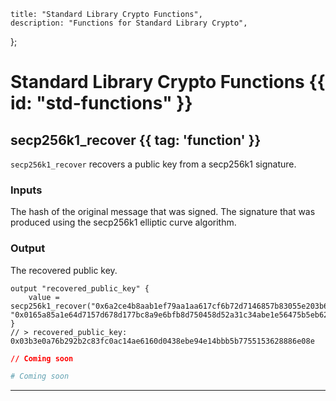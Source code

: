     title: "Standard Library Crypto Functions",
    description: "Functions for Standard Library Crypto",
};

# Standard Library Crypto Functions {{ id: "std-functions" }}


## secp256k1_recover {{ tag: 'function' }}

<Row>
  <Col>

`secp256k1_recover` recovers a public key from a secp256k1 signature.

### Inputs

<Properties>


  <Property name="message" required="optional" type="buffer | array[buffer]">
    The hash of the original message that was signed.
  </Property>


  <Property name="signature" required="optional" type="buffer | array[buffer]">
    The signature that was produced using the secp256k1 elliptic curve algorithm.
  </Property>



</Properties>

### Output

<Properties>
  <Property name="value" type="string">
    The recovered public key.
  </Property>
</Properties>


<CodeGroup title="Example using secp256k1_recover">


```hcl {{ title: 'main.tx' }}
output "recovered_public_key" {
    value = secp256k1_recover("0x6a2ce4b8aab1ef79aa1aa617cf6b72d7146857b83055e203b67c5177faef212c", "0x0165a85a1e64d7157d678d177bc8a9e6bfb8d750458d52a31c34abe1e56475b5eb62f183a5e6ddbced38fca93a8ff1c73b4ce66231e39392572af916b5303fbe12")
}
// > recovered_public_key: 0x03b3e0a76b292b2c83fc0ac14ae6160d0438ebe94e14bbb5b7755153628886e08e

```


```json {{ title: 'main.json' }}
// Coming soon
```

```yaml {{ title: 'main.yaml' }}
# Coming soon
```

</CodeGroup>
</Col>
</Row>

---

